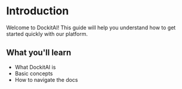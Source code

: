 # Introduction

Welcome to DockitAI! This guide will help you understand how to get started quickly with our platform.

## What you'll learn

- What DockitAI is
- Basic concepts
- How to navigate the docs
